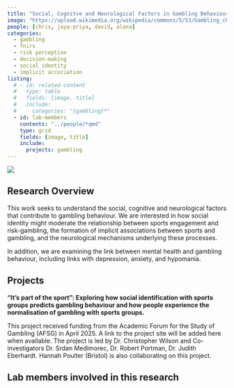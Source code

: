 ```yaml
---
title: "Social, Cognitve and Neurological Factors in Gambling Behaviour"
image: "https://upload.wikimedia.org/wikipedia/commons/5/53/Gambling_chips.jpg"
people: [chris, jaya-priya, david, alana]
categories:
  - gambling
  - fnirs
  - risk perception
  - decision-making
  - social identity
  - implicit accociation
listing:
  # - id: related-content
  #   type: table
  #   fields: [image, title]
  #   include:
  #     categories: "{gambling}*"
  - id: lab-members
    contents: "../people/*qmd"
    type: grid
    fields: [image, title]
    include:
      projects: gambling
---
```


[![](https://img.shields.io/badge/OSF-z5ky8-green)](https://osf.io/z5ky8/)

## Research Overview

This work seeks to understand the social, cognitive and neurological factors that contribute to gambling behaviour. 
We are interested in how social identity might moderate the relationship between sports engagement and risk-gambling, the formation of implicit associations between sports and gambling, and the neurological mechanisms underlying these processes.

In addition, we are examining the link between mental health and gambling behaviour, including links with depression, anxiety, and hypomania.

## Projects

 **“It’s part of the sport”: Exploring how social identification with sports groups predicts gambling behaviour and how people experience the normalisation of gambling with sports groups.**

This project received funding from the Academic Forum for the Study of Gambling (AFSG) in April 2025. A link to the project site will be added here when available. The project is led by Dr. Christopher Wilson and Co-investigators Dr. Srdan Medimorec, Dr. Robert Portman, Dr. Judith Eberhardt. Hannah Poulter (Bristol) is also collaborating on this project.

## Lab members involved in this research

::: {#lab-members}
:::

<!--
## More on hypomania:

::: {#related-content}
:::
-->
